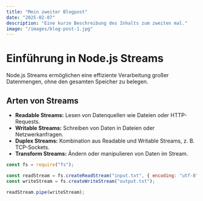 ```yaml
---
title: "Mein zweiter Blogpost"
date: "2025-02-07"
description: "Eine kurze Beschreibung des Inhalts zum zweiten mal."
image: "/images/blog-post-1.jpg"
---
```


# Einführung in Node.js Streams

Node.js Streams ermöglichen eine effiziente Verarbeitung großer Datenmengen, ohne den gesamten Speicher zu belegen.

## Arten von Streams

- **Readable Streams:** Lesen von Datenquellen wie Dateien oder HTTP-Requests.
- **Writable Streams:** Schreiben von Daten in Dateien oder Netzwerkanfragen.
- **Duplex Streams:** Kombination aus Readable und Writable Streams, z. B. TCP-Sockets.
- **Transform Streams:** Ändern oder manipulieren von Daten im Stream.

```js
const fs = require("fs");

const readStream = fs.createReadStream("input.txt", { encoding: "utf-8" });
const writeStream = fs.createWriteStream("output.txt");

readStream.pipe(writeStream);
```

